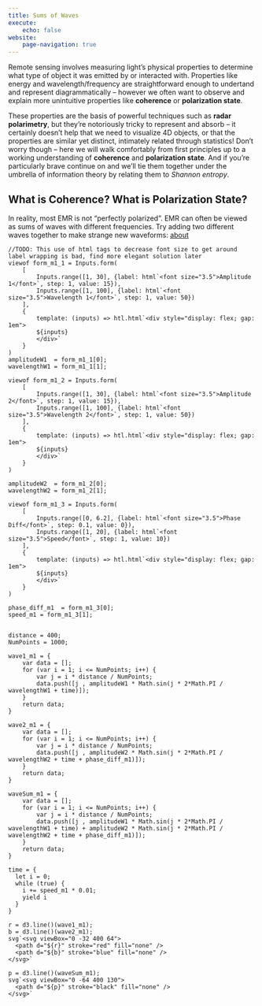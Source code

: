 ```yaml
---
title: Sums of Waves
execute:
    echo: false
website:
    page-navigation: true
---
```


Remote sensing involves measuring light's physical properties to determine what type of object it was emitted by or interacted with. Properties like energy and wavelength/frequency are straightforward enough to undertand and represent diagrammatically -- however we often want to observe and explain more unintuitive properties like **coherence** or **polarization state**.

These properties are the basis of powerful techniques such as **radar polarimetry**, but they're notoriously tricky to represent and absorb -- it certainly doesn't help that we need to visualize 4D objects, or that the properties are similar yet distinct, intimately related through statistics! Don't worry though -- here we will walk comfortably from first principles up to a working understanding of **coherence** and **polarization state**. And if you're particularly brave continue on and we'll tie them together under the umbrella of information theory by relating them to *Shannon entropy*.

## What is Coherence? What is Polarization State?

In reality, most EMR is not "perfectly polarized". EMR can often be viewed as sums of waves with different frequencies. Try adding two different waves together to make strange new waveforms: [about](about.qmd)

```ojs
//TODO: This use of html tags to decrease font size to get around label wrapping is bad, find more elegant solution later
viewof form_m1_1 = Inputs.form(
    [
        Inputs.range([1, 30], {label: html`<font size="3.5">Amplitude 1</font>`, step: 1, value: 15}),
        Inputs.range([1, 100], {label: html`<font size="3.5">Wavelength 1</font>`, step: 1, value: 50})
    ],
    {
        template: (inputs) => htl.html`<div style="display: flex; gap: 1em">
        ${inputs}
        </div>`
    }
)
amplitudeW1  = form_m1_1[0];
wavelengthW1 = form_m1_1[1];

viewof form_m1_2 = Inputs.form(
    [
        Inputs.range([1, 30], {label: html`<font size="3.5">Amplitude 2</font>`, step: 1, value: 15}),
        Inputs.range([1, 100], {label: html`<font size="3.5">Wavelength 2</font>`, step: 1, value: 50})
    ],
    {
        template: (inputs) => htl.html`<div style="display: flex; gap: 1em">
        ${inputs}
        </div>`
    }
)

amplitudeW2  = form_m1_2[0];
wavelengthW2 = form_m1_2[1];

viewof form_m1_3 = Inputs.form(
    [
        Inputs.range([0, 6.2], {label: html`<font size="3.5">Phase Diff</font>`, step: 0.1, value: 0}),
        Inputs.range([1, 20], {label: html`<font size="3.5">Speed</font>`, step: 1, value: 10})
    ],
    {
        template: (inputs) => htl.html`<div style="display: flex; gap: 1em">
        ${inputs}
        </div>`
    }
)

phase_diff_m1  = form_m1_3[0];
speed_m1 = form_m1_3[1];


distance = 400;
NumPoints = 1000;
```

```ojs
wave1_m1 = {
    var data = [];
    for (var i = 1; i <= NumPoints; i++) {
        var j = i * distance / NumPoints;
        data.push([j , amplitudeW1 * Math.sin(j * 2*Math.PI / wavelengthW1 + time)]);
    }
    return data;
}
```

```ojs
wave2_m1 = {
    var data = [];
    for (var i = 1; i <= NumPoints; i++) {
        var j = i * distance / NumPoints;
        data.push([j , amplitudeW2 * Math.sin(j * 2*Math.PI / wavelengthW2 + time + phase_diff_m1)]);
    }
    return data;
}
```

```ojs
waveSum_m1 = {
    var data = [];
    for (var i = 1; i <= NumPoints; i++) {
        var j = i * distance / NumPoints;
        data.push([j , amplitudeW1 * Math.sin(j * 2*Math.PI / wavelengthW1 + time) + amplitudeW2 * Math.sin(j * 2*Math.PI / wavelengthW2 + time + phase_diff_m1)]);
    }
    return data;
}
```

```ojs
time = {
  let i = 0;
  while (true) {
    i += speed_m1 * 0.01;
    yield i
  }
}
```

```ojs
r = d3.line()(wave1_m1);
b = d3.line()(wave2_m1);
svg`<svg viewBox="0 -32 400 64">
  <path d="${r}" stroke="red" fill="none" />
  <path d="${b}" stroke="blue" fill="none" />
</svg>`
```

```ojs
p = d3.line()(waveSum_m1);
svg`<svg viewBox="0 -64 400 130">
  <path d="${p}" stroke="black" fill="none" />
</svg>`
```
